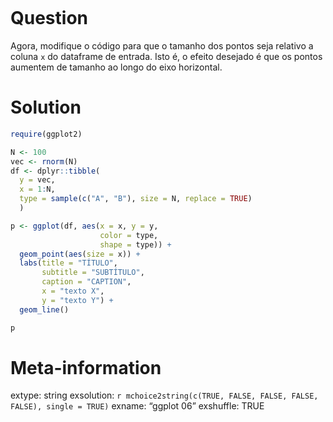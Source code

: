 ```r

```

Question
========

Agora, modifique o código para que o tamanho dos pontos seja relativo a coluna `x` do dataframe de entrada. Isto é, o efeito desejado é que os pontos aumentem de tamanho ao longo do eixo horizontal.


Solution
================

```r
require(ggplot2)

N <- 100
vec <- rnorm(N)
df <- dplyr::tibble(
  y = vec,
  x = 1:N,
  type = sample(c("A", "B"), size = N, replace = TRUE)
  )

p <- ggplot(df, aes(x = x, y = y, 
                    color = type, 
                    shape = type)) + 
  geom_point(aes(size = x)) + 
  labs(title = "TÍTULO",
       subtitle = "SUBTÍTULO",
       caption = "CAPTION",
       x = "texto X",
       y = "texto Y") + 
  geom_line()

p
```

Meta-information
================
extype: string
exsolution: `r mchoice2string(c(TRUE, FALSE, FALSE, FALSE, FALSE), single = TRUE)`
exname: "ggplot 06"
exshuffle: TRUE

